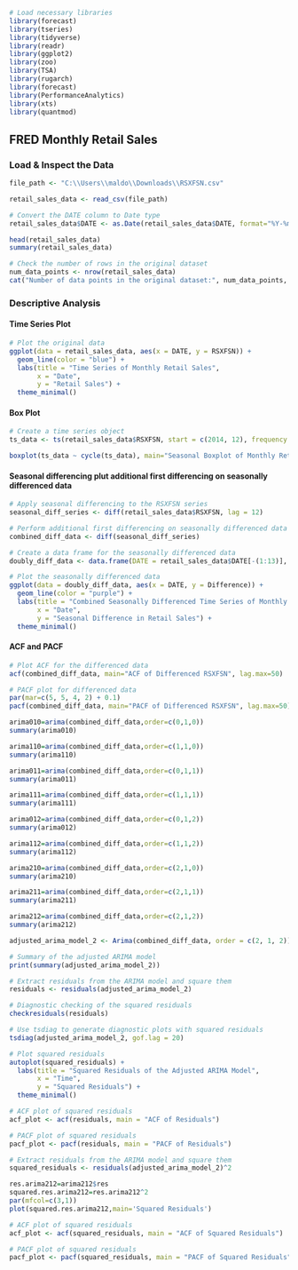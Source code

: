 ```{r}
# Load necessary libraries
library(forecast)
library(tseries)
library(tidyverse)
library(readr)
library(ggplot2)
library(zoo)
library(TSA)
library(rugarch)
library(forecast)
library(PerformanceAnalytics)
library(xts)
library(quantmod)
```

## FRED Monthly Retail Sales
### Load & Inspect the Data

```{r}
file_path <- "C:\\Users\\maldo\\Downloads\\RSXFSN.csv"

retail_sales_data <- read_csv(file_path)

# Convert the DATE column to Date type
retail_sales_data$DATE <- as.Date(retail_sales_data$DATE, format="%Y-%m-%d")
```
```{r}
head(retail_sales_data)
summary(retail_sales_data)

# Check the number of rows in the original dataset
num_data_points <- nrow(retail_sales_data)
cat("Number of data points in the original dataset:", num_data_points, "\n")
```

### Descriptive Analysis
#### Time Series Plot
```{r}
# Plot the original data
ggplot(data = retail_sales_data, aes(x = DATE, y = RSXFSN)) +
  geom_line(color = "blue") +
  labs(title = "Time Series of Monthly Retail Sales",
       x = "Date",
       y = "Retail Sales") +
  theme_minimal()
```
#### Box Plot
```{r}
# Create a time series object
ts_data <- ts(retail_sales_data$RSXFSN, start = c(2014, 12), frequency = 12)

boxplot(ts_data ~ cycle(ts_data), main="Seasonal Boxplot of Monthly Retail Sales", ylab = "Sales", xlab = "Month")
```

#### Seasonal differencing plut additional first differencing on seasonally differenced data
```{r}
# Apply seasonal differencing to the RSXFSN series
seasonal_diff_series <- diff(retail_sales_data$RSXFSN, lag = 12)

# Perform additional first differencing on seasonally differenced data to ensure stationarity
combined_diff_data <- diff(seasonal_diff_series)

# Create a data frame for the seasonally differenced data
doubly_diff_data <- data.frame(DATE = retail_sales_data$DATE[-(1:13)], Difference = combined_diff_data)

# Plot the seasonally differenced data
ggplot(data = doubly_diff_data, aes(x = DATE, y = Difference)) +
  geom_line(color = "purple") +
  labs(title = "Combined Seasonally Differenced Time Series of Monthly Retail Sales",
       x = "Date",
       y = "Seasonal Difference in Retail Sales") +
  theme_minimal()
```

#### ACF and PACF
```{r}
# Plot ACF for the differenced data
acf(combined_diff_data, main="ACF of Differenced RSXFSN", lag.max=50)

# PACF plot for differenced data
par(mar=c(5, 5, 4, 2) + 0.1)
pacf(combined_diff_data, main="PACF of Differenced RSXFSN", lag.max=50)
```

```{r}
arima010=arima(combined_diff_data,order=c(0,1,0))
summary(arima010)
```
```{r}
arima110=arima(combined_diff_data,order=c(1,1,0))
summary(arima110)
```
```{r}
arima011=arima(combined_diff_data,order=c(0,1,1))
summary(arima011)
```

```{r}
arima111=arima(combined_diff_data,order=c(1,1,1))
summary(arima111)
```

```{r}
arima012=arima(combined_diff_data,order=c(0,1,2))
summary(arima012)
```
```{r}
arima112=arima(combined_diff_data,order=c(1,1,2))
summary(arima112)
```
```{r}
arima210=arima(combined_diff_data,order=c(2,1,0))
summary(arima210)
```
```{r}
arima211=arima(combined_diff_data,order=c(2,1,1))
summary(arima211)
```
```{r}
arima212=arima(combined_diff_data,order=c(2,1,2))
summary(arima212)
```
```{r}
adjusted_arima_model_2 <- Arima(combined_diff_data, order = c(2, 1, 2))

# Summary of the adjusted ARIMA model
print(summary(adjusted_arima_model_2))

# Extract residuals from the ARIMA model and square them
residuals <- residuals(adjusted_arima_model_2)

# Diagnostic checking of the squared residuals
checkresiduals(residuals)

# Use tsdiag to generate diagnostic plots with squared residuals
tsdiag(adjusted_arima_model_2, gof.lag = 20)

# Plot squared residuals
autoplot(squared_residuals) +
  labs(title = "Squared Residuals of the Adjusted ARIMA Model",
       x = "Time",
       y = "Squared Residuals") +
  theme_minimal()
```

```{r}
# ACF plot of squared residuals
acf_plot <- acf(residuals, main = "ACF of Residuals")

# PACF plot of squared residuals
pacf_plot <- pacf(residuals, main = "PACF of Residuals")
```

```{r}
# Extract residuals from the ARIMA model and square them
squared_residuals <- residuals(adjusted_arima_model_2)^2

res.arima212=arima212$res
squared.res.arima212=res.arima212^2
par(mfcol=c(3,1))
plot(squared.res.arima212,main='Squared Residuals')

# ACF plot of squared residuals
acf_plot <- acf(squared_residuals, main = "ACF of Squared Residuals")

# PACF plot of squared residuals
pacf_plot <- pacf(squared_residuals, main = "PACF of Squared Residuals")
```

```{r}

```

